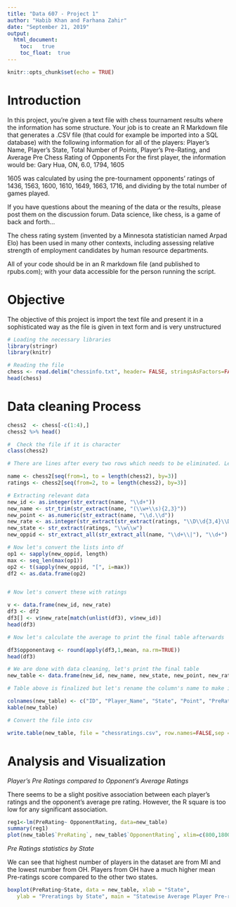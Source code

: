 ---
title: "Data 607 - Project 1"
author: "Habib Khan and Farhana Zahir"
date: "September 21, 2019"
output: 
  html_document:
    toc:   true
    toc_float:  true
---

```{r setup, include=FALSE}
knitr::opts_chunk$set(echo = TRUE)
```

# Introduction

In this project, you’re given a text file with chess tournament results where the information has some structure. Your job is to create an R Markdown file that generates a .CSV file (that could for example be imported into a SQL database) with the following information for all of the players:
Player’s Name, Player’s State, Total Number of Points, Player’s Pre-Rating, and Average Pre Chess Rating of Opponents
For the first player, the information would be:
Gary Hua, ON, 6.0, 1794, 1605

1605 was calculated by using the pre-tournament opponents’ ratings of 1436, 1563, 1600, 1610, 1649, 1663, 1716, and dividing by the total number of games played.

If you have questions about the meaning of the data or the results, please post them on the discussion forum. Data science, like chess, is a game of back and forth…

The chess rating system (invented by a Minnesota statistician named Arpad Elo) has been used in many other contexts, including assessing relative strength of employment candidates by human resource departments.

All of your code should be in an R markdown file (and published to rpubs.com); with your data accessible for the person running the script.

# Objective

The objective of this project is import the text file and present it in a sophisticated way as the file is given in text form and is very unstructured

```{r}
# Loading the necessary libraries
library(stringr)
library(knitr)
```


```{r}
# Reading the file
chess <- read.delim("chessinfo.txt", header= FALSE, stringsAsFactors=FALSE)
head(chess)
```

# Data cleaning Process

```{r}
chess2  <- chess[-c(1:4),]
chess2 %>% head()
```

```{r}
#  Check the file if it is character
class(chess2)
```

```{r}
# There are lines after every two rows which needs to be eliminated. Let's do that 

name <- chess2[seq(from=1, to = length(chess2), by=3)]
ratings <- chess2[seq(from=2, to = length(chess2), by=3)]
```

```{r}
# Extracting relevant data
new_id <- as.integer(str_extract(name, "\\d+"))
new_name <- str_trim(str_extract(name, "(\\w+\\s){2,3}"))
new_point <- as.numeric(str_extract(name, "\\d.\\d"))
new_rate <- as.integer(str_extract(str_extract(ratings, "\\D\\d{3,4}\\D"), "\\d+"))
new_state <- str_extract(ratings, "\\w\\w")
new_oppid <- str_extract_all(str_extract_all(name, "\\d+\\|"), "\\d+")
```

```{r}
# Now let's convert the lists into df
op1 <- sapply(new_oppid, length)
max <- seq_len(max(op1))
op2 <- t(sapply(new_oppid, "[", i=max))
df2 <- as.data.frame(op2)


# Now let's convert these with ratings

v <- data.frame(new_id, new_rate)
df3 <- df2
df3[] <- v$new_rate[match(unlist(df3), v$new_id)]
head(df3)
```

```{r}
# Now let's calculate the average to print the final table afterwards

df3$opponentavg <- round(apply(df3,1,mean, na.rm=TRUE))
head(df3)
```

```{r}
# We are done with data cleaning, let's print the final table 
new_table <- data.frame(new_id, new_name, new_state, new_point, new_rate, df3$opponentavg)

# Table above is finalized but let's rename the column's name to make it more sophisticated

colnames(new_table) <- c("ID", "Player_Name", "State", "Point", "PreRating", "OpponentRating")
kable(new_table)
```


```{r}
# Convert the file into csv

write.table(new_table, file = "chessratings.csv", row.names=FALSE,sep = ",")
```

# Analysis and Visualization

*Player's Pre Ratings compared to Opponent's Average Ratings*

There seems to be a slight positive association between each player's ratings and the opponent's average pre rating. However, the R square is too low for any significant association.

```{r}
reg1<-lm(PreRating~ OpponentRating, data=new_table)
summary(reg1)
plot(new_table$`PreRating`, new_table$`OpponentRating`, xlim=c(800,1800), ylim=c(1000,1800), main="PreRating vs Oppononent avg Rating", xlab="Player PreRating", ylab="Opponent Average PreRating", abline(reg1))
```

*Pre Ratings statistics by State*

We can see that highest number of players in the dataset are from MI and the lowest number from OH. Players from OH have a much higher mean Pre-ratings score compared to the other two states.

```{r}
boxplot(PreRating~State, data = new_table, xlab = "State",
   ylab = "Preratings by State", main = "Statewise Average Player Pre-ratings")
```

